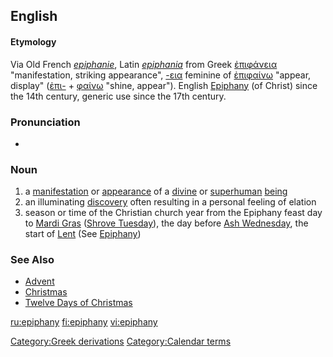 {{see|Epiphany}}
==English==
====Etymology====
Via Old French ''[[epiphanie]]'', Latin ''[[epiphania]]'' from Greek [[ἐπιφάνεια]] "manifestation, striking appearance", [[-εια]] feminine of [[ἐπιφαίνω]] "appear, display" ([[ἐπι-]] + [[φαίνω]] "shine, appear"). English [[Epiphany]] (of Christ) since the 14th century, generic use since the 17th century.

===Pronunciation===
*{{audio|en-us-epiphany.ogg|Audio (US)}}

===Noun===
{{en-noun|epiphanies}}

# a [[manifestation]] or [[appearance]] of a [[divine]] or [[superhuman]] [[being]]
# an illuminating [[discovery]] often resulting in a personal feeling of elation
# season or time of the Christian church year from the Epiphany feast day to [[Mardi Gras]] ([[Shrove Tuesday]]), the day before [[Ash Wednesday]], the start of [[Lent]] (See [[Epiphany]])

===See Also===
*[[Advent]]
*[[Christmas]]
*[[Twelve Days of Christmas]]

[[Category:Greek derivations]]
[[Category:Calendar terms]]

[[ru:epiphany]]
[[fi:epiphany]]
[[vi:epiphany]]